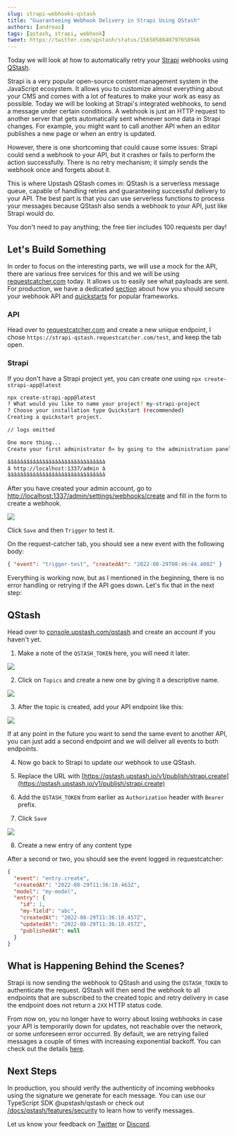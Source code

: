 ```yaml
---
slug: strapi-webhooks-qstash
title: "Guaranteeing Webhook Delivery in Strapi Using QStash"
authors: [andreas]
tags: [qstash, strapi, webhook]
tweet: https://twitter.com/upstash/status/1565058840797650946
---
```


Today we will look at how to automatically retry your
[Strapi](https://strapi.io) webhooks using [QStash](https://upstash.com/qstash).

Strapi is a very popular open-source content management system in the JavaScript
ecosystem. It allows you to customize almost everything about your CMS and comes
with a lot of features to make your work as easy as possible. Today we will be
looking at Strapi's integrated webhooks, to send a message under certain conditions.
A webhook is just an HTTP request to another server that gets
automatically sent whenever some data in Strapi changes. For example, you might
want to call another API when an editor publishes a new page or when an entry is
updated.

However, there is one shortcoming that could cause some issues: Strapi could
send a webhook to your API, but it crashes or fails to perform the action
successfully. There is no retry mechanism; it simply sends the webhook once and
forgets about it.

This is where Upstash QStash comes in: QStash is a serverless message queue,
capable of handling retries and guaranteeing successful delivery to your API.
The best part is that you can use serverless functions to process your
messages because QStash also sends a webhook to your API, just like Strapi
would do.

You don't need to pay anything; the free tier includes 100 requests per day!

## Let's Build Something

In order to focus on the interesting parts, we will use a mock for the API,
there are various free services for this and we will be using
[requestcatcher.com](https://requestcatcher.com/) today. It allows us to easily
see what payloads are sent. For production, we have a dedicated
[section](/docs/qstash/features/security) about how you
should secure your webhook API and
[quickstarts](/docs/qstash/quickstarts/vercel-nextjs) for
popular frameworks.

### API

Head over to [requestcatcher.com](https://requestcatcher.com) and create a new
unique endpoint, I chose `https://strapi-qstash.requestcatcher.com/test`, and
keep the tab open.

### Strapi

If you don't have a Strapi project yet, you can create one using
`npx create-strapi-app@latest`
```bash
npx create-strapi-app@latest
? What would you like to name your project? my-strapi-project
? Choose your installation type Quickstart (recommended)
Creating a quickstart project.

// logs omitted

One more thing...
Create your first administrator ð» by going to the administration panel at:

âââââââââââââââââââââââââââââââ
â http://localhost:1337/admin â
âââââââââââââââââââââââââââââââ
```

After you have created your admin account, go to
[http://localhost:1337/admin/settings/webhooks/create](localhost:1337/admin/settings/webhooks/create)
and fill in the form to create a webhook.

![](/blog/strapi-webhooks-qstash/create-webhook.png)

Click `Save` and then `Trigger` to test it.

On the request-catcher tab, you should see a new event with the following body:

```json
{ "event": "trigger-test", "createdAt": "2022-08-29T08:46:44.400Z" }
```

Everything is working now, but as I mentioned in the beginning, there is no
error handling or retrying if the API goes down. Let's fix that in the next
step:

## QStash

Head over to [console.upstash.com/qstash](http://console.upstash.com/qstash) and
create an account if you haven't yet.

1. Make a note of the `QSTASH_TOKEN` here, you will need it later.

![](/blog/strapi-webhooks-qstash/qstash-token.png)

2. Click on `Topics` and create a new one by giving it a descriptive name.

![](/blog/strapi-webhooks-qstash/create-topic.png)

3. After the topic is created, add your API endpoint like this:

![](/blog/strapi-webhooks-qstash/create-endpoint.png)

If at any point in the future you want to send the same event to another API,
you can just add a second endpoint and we will deliver all events to both
endpoints.

4. Now go back to Strapi to update our webhook to use QStash.

5. Replace the URL with
   [https://qstash.upstash.io/v1/publish/strapi.create](https://qstash.upstash.io/v1/publish/strapi.create)
6. Add the `QSTASH_TOKEN` from earlier as `Authorization` header with `Bearer`
   prefix.
7. Click `Save`

![](/blog/strapi-webhooks-qstash/update-webhook.png)

8. Create a new entry of any content type

After a second or two, you should see the event logged in requestcatcher:

```json
{
  "event": "entry.create",
  "createdAt": "2022-08-29T11:36:10.463Z",
  "model": "my-model",
  "entry": {
    "id": 1,
    "my-field": "abc",
    "createdAt": "2022-08-29T11:36:10.457Z",
    "updatedAt": "2022-08-29T11:36:10.457Z",
    "publishedAt": null
  }
}
```

## What is Happening Behind the Scenes?

Strapi is now sending the webhook to QStash and using the `QSTASH_TOKEN` to
authenticate the request. QStash will then send the webhook to all endpoints
that are subscribed to the created topic and retry delivery in case the endpoint
does not return a `2XX` HTTP status code.

From now on, you no longer have to worry about losing webhooks in case your API is
temporarily down for updates, not reachable over the network, or some unforeseen
error occurred. By default, we are retrying failed messages a couple of times with
increasing exponential backoff. You can check out the details
[here](/docs/qstash/pricing).

## Next Steps

In production, you should verify the authenticity of incoming webhooks using the
signature we generate for each message. You can use our TypeScript SDK
@upstash/qstash or check out
[/docs/qstash/features/security](/docs/qstash/features/security)
to learn how to verify messages.

Let us know your feedback on [Twitter](https://twitter.com/upstash) or
[Discord](https://upstash.com/discord).